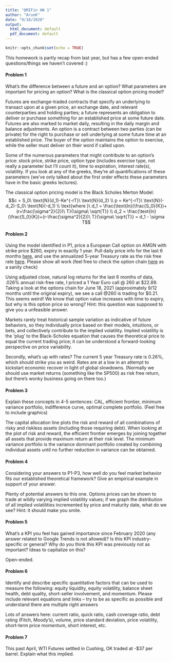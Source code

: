 ```yaml
---
title: "QMIFin HW 1"
author: "ArunK"
date: "9/18/2020"
output:
  html_document: default
  pdf_document: default
---
```


```r
knitr::opts_chunk$set(echo = TRUE)
```
This homework is partly recap from last year, but has a few open-ended questions/things we haven't covered :)

#### Problem 1
What's the difference between a future and an option? What parameters are important for pricing an option? What is the classical option pricing model?

Futures are exchange-traded contracts that specify an underlying to transact upon at a given price, an exchange date, and relevant counterparties and holding parties; a future represents an obligation to deliver or purchase something for an established price at some future date. Futures are also marked to market daily, resulting in the daily margin and balance adjustments. An option is a contract between two parties (can be private) for the right to purchase or sell underlying at some future time at an established price. The buyer of the option maintains the option to exercise, while the seller must deliver on their word if called upon. 

Some of the numerous parameters that might contribute to an option's price: stock price, strike price, option type (includes exercise type, not really a parameter but I'll count it), time to expiration, interest rate(s), volatility. If you look at any of the greeks, they're all quantifications of these parameters (we've only talked about the first order effects these parameters have in the basic greeks lectures).

The classical option pricing model is the Black Scholes Merton Model:
$$c = S_0\ \text{N}(d_1)-Ke^{-rT}\ \text{N}(d_2) \\ p = Ke^{-rT}\ \text{N}(-d_2)-S_0\ \text{N}(-d_1) \\ \text{where }\  d_1 = \frac{\text{ln}(\frac{S_0}{K})+(r+\frac{\sigma^2}{2})\ T}{\sigma\ \sqrt{T}} \\ d_2 = \frac{\text{ln}(\frac{S_0}{K})+(r-\frac{\sigma^2}{2})\ T}{\sigma\ \sqrt{T}} = d_1 - \sigma T$$


#### Problem 2
Using the model identified in P1, price a European Call option on AMGN with strike price $\$260$, expiry in exactly 1 year. Pull daily price info for the last 6 months  [here](https://finance.yahoo.com/quote/AMGN/history?p=AMGN), and use the annualized 5-year Treasury rate as the risk free rate [here](https://www.treasury.gov/resource-center/data-chart-center/interest-rates/pages/textview.aspx?data=yield). Please show all work (feel free to check the option chain [here](https://finance.yahoo.com/quote/AMGN/options/) as a sanity check)

Using adjusted close, natural log returns for the last 6 months of data, .026% annual risk-free rate, I priced a 1 Year Euro call @ 260 at $22.89. Taking a look at the options chain for June 18, 2021 (approximately 9/12 months until the original expiry), we see a call @260 is trading for \$0.21. This seems weird! We know that option value increases with time to expiry, but why is this option price so wrong? Hint: this question was supposed to give you a unfeasible answer.

Markets rarely treat historical sample variation as indicative of future behaviors, so they individually price based on their models, intuitions, or bets, and collectively contribute to the implied volatility. Implied volatility is the 'plug' to the Black-Scholes equation that causes the theoretical price to equal the current trading price; it can be understood a forward-looking perspective on price variability.

Secondly, what's up with rates? The current 5 year Treasury rate is 0.26%, which should strike you as weird. Rates are at a low in an attempt to kickstart economic recover in light of global slowdowns. (Normally we should use market returns (something like the SP500) as risk free return, but there's wonky business going on there too.)

#### Problem 3
Explain these concepts in 4-5 sentences: CAL, efficient frontier, minimum variance portfolio, indifference curve, optimal complete portfolio. (Feel free to include graphics)

The capital allocation line plots the risk and reward of all combinations of risky and riskless assets (including those requiring debt). When looking at the plot of risk and reward, the efficient frontier emerges by joining together all assets that provide maximum return at their risk level. The minimum variance portfolio is the variance dominant portfolio created by combining individual assets until no further reduction in variance can be obtained. 

#### Problem 4
Considering your answers to P1-P3, how well do you feel market behavior fits our established theoretical framework? Give an empirical example in support of your answer.

Plenty of potential answers to this one. Options prices can be shown to trade at wildly varying implied volatility values; if we graph the distribution of all implied volatilities incremented by price and maturity date, what do we see? Hint: it should make you smile.

#### Problem 5
What's a KPI you feel has gained importance since February 2020 (any answer related to Google Trends is not allowed)? Is this KPI industry-specific or general? Why do you think this KPI was previously not as important? Ideas to capitalize on this?

Open-ended.

#### Problem 6
Identify and describe specific quantitative factors that can be used to measure the following: equity liquidity, equity volatility, balance sheet health, debt quality, short-seller involvement, and momentum. Please include relevant equations and links – try to be as specific as possible and understand there are multiple right answers

Lots of answers here: current ratio, quick ratio, cash coverage ratio, debt rating (Fitch, Moody's), volume, price standard deviation, price volatility, short-term price momentum, short interest, etc.

#### Problem 7
This past April, WTI Futures settled in Cushing, OK traded at -\$37 per barrel. Explain what this implied.

